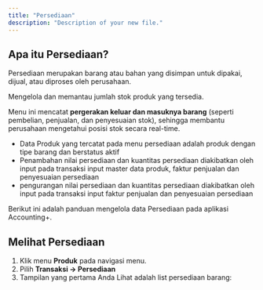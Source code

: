 ```yaml
---
title: "Persediaan"
description: "Description of your new file."
---
```


## Apa itu Persediaan?

Persediaan merupakan barang atau bahan yang disimpan untuk dipakai, dijual, atau diproses oleh perusahaan.

Mengelola dan memantau jumlah stok produk yang tersedia.

Menu ini mencatat **pergerakan keluar dan masuknya barang** (seperti pembelian, penjualan, dan penyesuaian stok), sehingga membantu perusahaan mengetahui posisi stok secara real-time.

- Data Produk yang tercatat pada menu persediaan adalah produk dengan tipe barang dan berstatus aktif
- Penambahan nilai persediaan dan kuantitas persediaan diakibatkan oleh input pada transaksi input master data produk, faktur penjualan dan penyesuaian persediaan
- pengurangan nilai persediaan dan kuantitas persediaan diakibatkan oleh input pada transaksi input faktur penjualan dan penyesuaian persediaan

Berikut ini adalah panduan mengelola data Persediaan pada aplikasi Accounting\+.

## Melihat Persediaan

1. Klik menu **Produk** pada navigasi menu.
2. Pilih **Transaksi → Persediaan**
3. Tampilan yang pertama Anda Lihat adalah list persediaan barang: